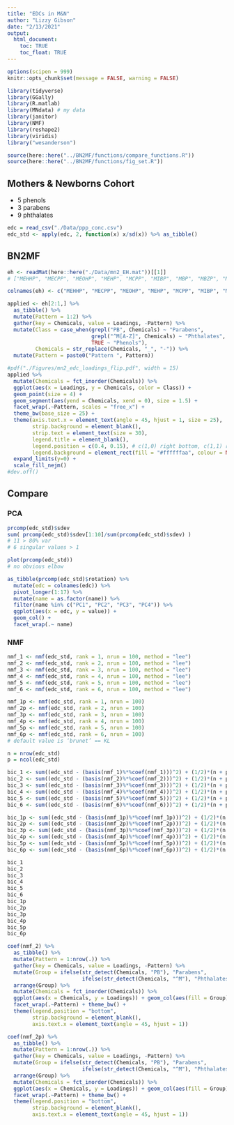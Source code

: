 ```yaml
---
title: "EDCs in M&N"
author: "Lizzy Gibson"
date: "2/13/2021"
output: 
  html_document:
    toc: TRUE
    toc_float: TRUE
---
```


```r
options(scipen = 999)
knitr::opts_chunk$set(message = FALSE, warning = FALSE)

library(tidyverse)
library(GGally)
library(R.matlab)
library(MNdata) # my data
library(janitor)
library(NMF)
library(reshape2)
library(viridis)
library("wesanderson")

source(here::here("../BN2MF/functions/compare_functions.R"))
source(here::here("../BN2MF/functions/fig_set.R"))
```

## Mothers & Newborns Cohort

* 5 phenols
* 3 parabens
* 9 phthalates

```r
edc = read_csv("./Data/ppp_conc.csv")
edc_std <- apply(edc, 2, function(x) x/sd(x)) %>% as_tibble()
```

## BN2MF

```r
eh <- readMat(here::here("./Data/mn2_EH.mat"))[[1]]
# ["MEHHP", "MECPP", "MEOHP", "MEHP", "MCPP", "MIBP", "MBP", "MBZP", "MEP", "BP_3", "B_PB", "M_PB", "P_PB", "TCS", "DCP_24", "DCP_25", "BPA"];

colnames(eh) <- c("MEHHP", "MECPP", "MEOHP", "MEHP", "MCPP", "MIBP", "MBP", "MBZP", "MEP", "BP_3", "B_PB", "M_PB", "P_PB", "TCS", "DCP_24", "DCP_25", "BPA")

applied <- eh[2:1,] %>% 
  as_tibble() %>% 
  mutate(Pattern = 1:2) %>% 
  gather(key = Chemicals, value = Loadings, -Pattern) %>%
  mutate(Class = case_when(grepl("PB", Chemicals) ~ "Parabens",
                           grepl("^M[A-Z]", Chemicals) ~ "Phthalates",
                           TRUE ~ "Phenols"),
         Chemicals = str_replace(Chemicals, "_", "-")) %>% 
  mutate(Pattern = paste0("Pattern ", Pattern))
```

```r
#pdf("./Figures/mn2_edc_loadings_flip.pdf", width = 15)
applied %>% 
  mutate(Chemicals = fct_inorder(Chemicals)) %>%
  ggplot(aes(x = Loadings, y = Chemicals, color = Class)) + 
  geom_point(size = 4) +
  geom_segment(aes(yend = Chemicals, xend = 0), size = 1.5) +
  facet_wrap(.~Pattern, scales = "free_x") +
  theme_bw(base_size = 25) +
  theme(axis.text.x = element_text(angle = 45, hjust = 1, size = 25),
        strip.background = element_blank(),
        strip.text = element_text(size = 30),
        legend.title = element_blank(),
        legend.position = c(0.4, 0.15), # c(1,0) right bottom, c(1,1) right top.
        legend.background = element_rect(fill = "#ffffffaa", colour = NA)) +
  expand_limits(y=0) +
  scale_fill_nejm()
#dev.off()
```

## Compare

### PCA

```r
prcomp(edc_std)$sdev
sum( prcomp(edc_std)$sdev[1:10]/sum(prcomp(edc_std)$sdev) )
# 11 > 80% var
# 6 singular values > 1

plot(prcomp(edc_std))
# no obvious elbow

as_tibble(prcomp(edc_std)$rotation) %>% 
  mutate(edc = colnames(edc)) %>% 
  pivot_longer(1:17) %>% 
  mutate(name = as.factor(name)) %>% 
  filter(name %in% c("PC1", "PC2", "PC3", "PC4")) %>% 
  ggplot(aes(x = edc, y = value)) + 
  geom_col() +
  facet_wrap(.~ name)
```

### NMF

```r
nmf_1 <- nmf(edc_std, rank = 1, nrun = 100, method = "lee")
nmf_2 <- nmf(edc_std, rank = 2, nrun = 100, method = "lee")
nmf_3 <- nmf(edc_std, rank = 3, nrun = 100, method = "lee")
nmf_4 <- nmf(edc_std, rank = 4, nrun = 100, method = "lee")
nmf_5 <- nmf(edc_std, rank = 5, nrun = 100, method = "lee")
nmf_6 <- nmf(edc_std, rank = 6, nrun = 100, method = "lee")

nmf_1p <- nmf(edc_std, rank = 1, nrun = 100)
nmf_2p <- nmf(edc_std, rank = 2, nrun = 100)
nmf_3p <- nmf(edc_std, rank = 3, nrun = 100)
nmf_4p <- nmf(edc_std, rank = 4, nrun = 100)
nmf_5p <- nmf(edc_std, rank = 5, nrun = 100)
nmf_6p <- nmf(edc_std, rank = 6, nrun = 100)
# default value is ‘brunet’ == KL

n = nrow(edc_std)
p = ncol(edc_std)

bic_1 <- sum((edc_std - (basis(nmf_1)%*%coef(nmf_1)))^2) + (1/2)*(n + p) * 1 * log(n * p)
bic_2 <- sum((edc_std - (basis(nmf_2)%*%coef(nmf_2)))^2) + (1/2)*(n + p) * 2 * log(n * p)
bic_3 <- sum((edc_std - (basis(nmf_3)%*%coef(nmf_3)))^2) + (1/2)*(n + p) * 3 * log(n * p)
bic_4 <- sum((edc_std - (basis(nmf_4)%*%coef(nmf_4)))^2) + (1/2)*(n + p) * 4 * log(n * p)
bic_5 <- sum((edc_std - (basis(nmf_5)%*%coef(nmf_5)))^2) + (1/2)*(n + p) * 5 * log(n * p)
bic_6 <- sum((edc_std - (basis(nmf_6)%*%coef(nmf_6)))^2) + (1/2)*(n + p) * 5 * log(n * p)

bic_1p <- sum((edc_std - (basis(nmf_1p)%*%coef(nmf_1p)))^2) + (1/2)*(n + p) * 1 * log(n * p)
bic_2p <- sum((edc_std - (basis(nmf_2p)%*%coef(nmf_2p)))^2) + (1/2)*(n + p) * 2 * log(n * p)
bic_3p <- sum((edc_std - (basis(nmf_3p)%*%coef(nmf_3p)))^2) + (1/2)*(n + p) * 3 * log(n * p)
bic_4p <- sum((edc_std - (basis(nmf_4p)%*%coef(nmf_4p)))^2) + (1/2)*(n + p) * 4 * log(n * p)
bic_5p <- sum((edc_std - (basis(nmf_5p)%*%coef(nmf_5p)))^2) + (1/2)*(n + p) * 5 * log(n * p)
bic_6p <- sum((edc_std - (basis(nmf_6p)%*%coef(nmf_6p)))^2) + (1/2)*(n + p) * 5 * log(n * p)

bic_1 
bic_2 
bic_3 
bic_4 
bic_5 
bic_6 
bic_1p
bic_2p
bic_3p
bic_4p
bic_5p
bic_6p
```

```r
coef(nmf_2) %>% 
  as_tibble() %>% 
  mutate(Pattern = 1:nrow(.)) %>% 
  gather(key = Chemicals, value = Loadings, -Pattern) %>%
  mutate(Group = ifelse(str_detect(Chemicals, "PB"), "Parabens",
                        ifelse(str_detect(Chemicals, "^M"), "Phthalates", "Phenols"))) %>% 
  arrange(Group) %>% 
  mutate(Chemicals = fct_inorder(Chemicals)) %>% 
  ggplot(aes(x = Chemicals, y = Loadings)) + geom_col(aes(fill = Group)) +
  facet_wrap(.~Pattern) + theme_bw() +
  theme(legend.position = "bottom",
        strip.background = element_blank(),
        axis.text.x = element_text(angle = 45, hjust = 1))

coef(nmf_2p) %>% 
  as_tibble() %>% 
  mutate(Pattern = 1:nrow(.)) %>% 
  gather(key = Chemicals, value = Loadings, -Pattern) %>%
  mutate(Group = ifelse(str_detect(Chemicals, "PB"), "Parabens",
                        ifelse(str_detect(Chemicals, "^M"), "Phthalates", "Phenols"))) %>% 
  arrange(Group) %>% 
  mutate(Chemicals = fct_inorder(Chemicals)) %>% 
  ggplot(aes(x = Chemicals, y = Loadings)) + geom_col(aes(fill = Group)) +
  facet_wrap(.~Pattern) + theme_bw() +
  theme(legend.position = "bottom",
        strip.background = element_blank(),
        axis.text.x = element_text(angle = 45, hjust = 1))
```



